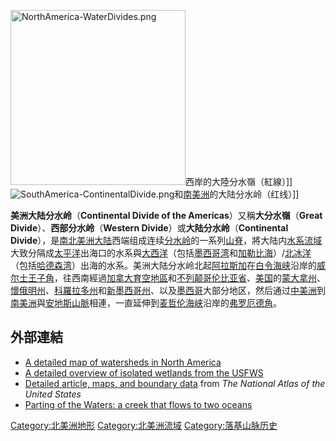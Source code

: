[[File:NorthAmerica-WaterDivides.png|280px]]西岸的大陸分水嶺（紅線）]]
[[File:SouthAmerica-ContinentalDivide.png|thumb]]和[[南美洲|南美洲]]的大陆分水岭（红线）]]

'''美洲大陆分水岭'''（'''Continental Divide of the Americas'''）又稱'''大分水嶺'''（'''Great Divide'''）、'''西部分水岭'''（'''Western Divide'''）或'''大陆分水岭'''（'''Continental Divide'''），是[[南美洲|南]][[北美洲|北]][[美洲|美洲]][[大陆|大陆]]西端组成连续[[分水岭|分水岭]]的一系列[[山脊|山脊]]，將大陆内[[水系|水系]][[流域|流域]]大致分隔成[[太平洋|太平洋]]出海口的水系與[[大西洋|大西洋]]（包括[[墨西哥湾|墨西哥湾]]和[[加勒比海|加勒比海]]）/[[北冰洋|北冰洋]]（包括[[哈德森湾|哈德森湾]]）出海的水系。美洲大陆分水岭北起[[阿拉斯加|阿拉斯加]]在[[白令海峡|白令海峡]]沿岸的[[威尔士王子角|威尔士王子角]]，往西南經過[[加拿大|加拿大]][[育空地區|育空地區]]和[[不列颠哥伦比亚省|不列颠哥伦比亚省]]、[[美国|美国]]的[[蒙大拿州|蒙大拿州]]、[[懷俄明州|懷俄明州]]、[[科羅拉多州|科羅拉多州]]和[[新墨西哥州|新墨西哥州]]、以及[[墨西哥|墨西哥]]大部分地区，然后通过[[中美洲|中美洲]]到[[南美洲|南美洲]]與[[安地斯山脈|安地斯山脈]]相連，一直延伸到[[麦哲伦海峡|麦哲伦海峡]]沿岸的[[弗罗厄德角|弗罗厄德角]]。

==外部連結==
*[http://www.cec.org/naatlas/watersheds.cfm?varlan=english A detailed map of watersheds in North America] {{Wayback|url=http://www.cec.org/naatlas/watersheds.cfm?varlan=english |date=20070612043606 }}
*[http://www.fws.gov/nwi/Pubs_Reports/isolated/report_files/2_section/overview.htm A detailed overview of isolated wetlands from the USFWS] {{Wayback|url=http://www.fws.gov/nwi/Pubs_Reports/isolated/report_files/2_section/overview.htm |date=20060515213316 }} 
*[https://web.archive.org/web/20080513163803/http://nationalatlas.gov/articles/geology/a_continentalDiv.html Detailed article, maps, and boundary data] from ''The National Atlas of the United States''
*[https://web.archive.org/web/20010814053626/http://www.geocities.com/Heartland/Garden/9907/2OP/ Parting of the Waters: a creek that flows to two oceans]

[[Category:北美洲地形|Category:北美洲地形]]
[[Category:北美洲流域|Category:北美洲流域]]
[[Category:落基山脉历史|Category:落基山脉历史]]